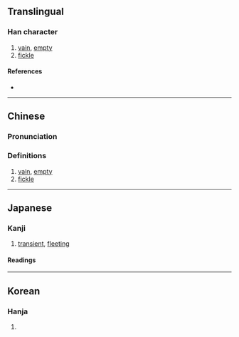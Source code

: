 {{character info}}
==Translingual==

===Han character===
{{Han char|rn=9|rad=人|as=14|sn=16|four=25227|canj=OTWN|ids=⿰亻夢}}

# [[vain]], [[empty]]
# [[fickle]]

====References====
* {{Han ref|kx=0120.080|dkj=01236|dj=0254.010|hdz=10230.030|uh=511A|ud=20762|bh=E8F7|bd=59639}}

----

==Chinese==
{{zh-forms}}

===Pronunciation===
{{zh-pron
|m=méng
|c=mung4
|mn=bêng
|mc=
|oc=
|cat=a
}}

===Definitions===
{{zh-hanzi}}

# [[vain]], [[empty]]
# [[fickle]]

----

==Japanese==

===Kanji===
{{ja-kanji|grade=uc|rs=人14}}

# [[transient]], [[fleeting]]

====Readings====
{{ja-readings
|goon=もう
|kanon=ぼう
|kun=はかな-い, くら-い
}}

----

==Korean==

===Hanja===
{{ko-hanja|hangeul=멍|rv=meong|mr=mŏng}}

# {{rfdef|ko|sort=人14}}